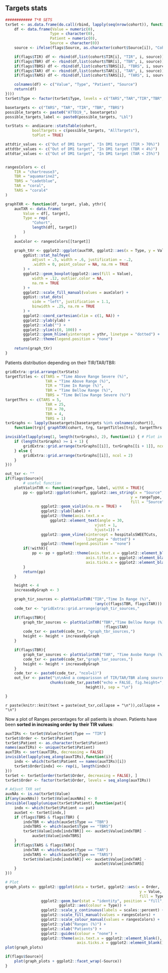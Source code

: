 ## **Targets stats**
```r
############ T*R SETS
txrSet <- as.data.frame(do.call(rbind, lapply(seq(nrow(cohort)), function(i) {
    df <- data.frame(Value = numeric(0),
                    Type = character(0),
                    Patient = numeric(0),
                    Source = character(0))
    source <- ifelse(flags$Source, as.character(cohort$Source[i]), "Cohort")

    if(flags$TIR) df <- rbind(df,list(cohort$TIR[i], "TIR", i, source))
    if(flags$TBR) df <- rbind(df,list(cohort$TBR[i], "TBR", i, source))
    if(flags$TBRS) df <- rbind(df,list(cohort$TBRS[i], "TBRS", i, source))
    if(flags$TAR) df <- rbind(df,list(cohort$TAR[i], "TAR", i, source))
    if(flags$TARS) df <- rbind(df,list(cohort$TARS[i], "TARS", i, source))

    colnames(df) <- c("Value", "Type", "Patient", "Source")
    return(df)
})))
txrSet$Type <- factor(txrSet$Type, levels = c("TARS","TAR","TIR","TBR","TBRS"))

basetargets <- c("TARS", "TAR", "TIR", "TBR", "TBRS")
possible_targets <- paste0("ATTD19_", basetargets)
possible_targets_label <- paste0(possible_targets, "Lbl")

txrStats <- andiacare::statsTable(cohort,
            boolTargets = c(possible_targets, "AllTargets"),
            toPlot = TRUE)

attdtir_values <- c("Out of DM1 target", "In DM1 target (TIR > 70%)")
attdtbr_values <- c("Out of DM1 target", "In DM1 target (TBR < 4%)")
attdtar_values <- c("Out of DM1 target", "In DM1 target (TAR < 25%)")


rangesColors <- c(
    TIR = "chartreuse3",
    TBR = "aquamarine2",
    TBRS = "cadetblue",
    TAR = "coral",
    TARS = "coral4"
)

graphTXR <- function(df, target, ylab, ythr){
    auxTXR <- data.frame(
        Value = df[, target],
        Type = rep(
            "Cohort",
            length(df[, target])
        )
    )
    auxColor <- rangesColors[[target]]

    graph_tXr <- ggplot2::ggplot(auxTXR, ggplot2::aes(x = Type, y = Value)) +
        ggdist::stat_halfeye(
            adjust = .5, width = .6, justification = -.2,
            .width = 0, point_colour = NA, na.rm = TRUE
        ) +
        ggplot2::geom_boxplot(ggplot2::aes(fill = Value),
            width = .12, outlier.color = NA,
            na.rm = TRUE
        ) +
        ggplot2::scale_fill_manual(values = auxColor) +
        ggdist::stat_dots(
            side = "left", justification = 1.1,
            binwidth = .25, na.rm = TRUE
        ) +
        ggplot2::coord_cartesian(xlim = c(1, NA)) +
        ggplot2::ylab(ylab) +
        ggplot2::xlab("") +
        ggplot2::ylim(c(0, 100)) +
        ggplot2::geom_hline(yintercept = ythr, linetype = "dotted") +
        ggplot2::theme(legend.position = "none")
    
    return(graph_tXr)
}

```



Patients distribution depending on their TIR/TAR/TBR:
```r
gridExtra::grid.arrange(txrStats)
targetTitles <- c(TARS = "Time Above Range Severe (%)",
                  TAR = "Time Above Range (%)",
                  TIR = "Time In Range (%)",
                  TBR = "Time Bellow Range (%)",
                  TBRS = "Time Bellow Range Severe (%)")
targetThrs <- c(TARS = 5,
                  TAR = 25,
                  TIR = 70,
                  TBR = 4,
                  TBRS = 1)
txrGraphs <- lapply(basetargets[basetargets %in% colnames(cohort)],
    function(trg){ graphTXR(cohort, trg, targetTitles[trg], targetThrs[trg]) })

invisible(lapply(seq(1, length(txrGraphs), 2), function(i) { # Plot in pairs
    if (length(txrGraphs) >= i + 1) {
        gridExtra::grid.arrange(txrGraphs[[i]], txrGraphs[[i + 1]], ncol = 2)
    } else {
        gridExtra::grid.arrange(txrGraphs[[i]], ncol = 2)
    }
}))

```

```r
out_txr <- ""
if(flags$Source){
        # useful function
    plotViolinTXR <- function(rangeType, label, withX = TRUE){
        pp <- ggplot2::ggplot(cohort, ggplot2::aes_string(x = "Source",
                                                        y = rangeType,
                                                        fill = "Source")) +
                ggplot2::geom_violin(na.rm = TRUE) +
                ggplot2::ylab(label) +
                ggplot2::theme(axis.text.x =
                    ggplot2::element_text(angle = 30,
                                        vjust = 1,
                                        hjust=1)) +
                ggplot2::geom_vline(xintercept = hospitalsSWEETCuts,
                                    linetype = "dotted") +
                ggplot2::theme(legend.position = "none")
        if(!withX){
            pp <- pp + ggplot2::theme(axis.text.x = ggplot2::element_blank(),
                                    axis.title.x = ggplot2::element_blank(),
                                    axis.ticks.x = ggplot2::element_blank())
        }
        return(pp)
    }

    height <- 4
    increaseByGraph <- 3

    graph_tir_sources <- plotViolinTXR("TIR","Time In Range (%)",
                                        !any(c(flags$TBR, flags$TAR)))
    code_txr <- "gridExtra::grid.arrange(graph_tir_sources,"

    if(flags$TBR){
        graph_tbr_sources <- plotViolinTXR("TBR","Time Bellow Range (%)",
                                            !flags$TAR)
        code_txr <- paste0(code_txr, "graph_tbr_sources,")
        height <- height + increaseByGraph
    } 

    if(flags$TBR){
        graph_tar_sources <- plotViolinTXR("TAR", "Time Avobe Range (%)")
        code_txr <- paste0(code_txr,"graph_tar_sources,")
        height <- height + increaseByGraph
    } 
    code_txr <- paste0(code_txr, "ncol=1)")
    out_txr <- paste("\n\nAnd a comparisson of TIR/TAR/TBR along sources:\n\n",
                    chunks(code_txr,paste0("echo = FALSE, fig.height=",
                                    height)), sep = "\n")

}
```
`r paste(knitr::knit(text = paste(out_txr,collapse = "\n")),collapse = "\n")`


Now a plot of Ranges percentages for all patients is shown. Patients have been **sorted in increasing order by their TIR values**:
```r
auxTIRs <- txrSet$Value[txrSet$Type == "TIR"]
txrSet$Order <- txrSet$Patient
txrSet$Patient <- as.character(txrSet$Patient)
names(auxTIRs) <- unique(txrSet$Patient)
auxTIRs <- sort(auxTIRs, decreasing = FALSE)
invisible(lapply(seq_along(auxTIRs),function(i){
    indx <- which(txrSet$Patient == names(auxTIRs)[i])
    txrSet$Order[indx] <<- rep(i, length(indx))
}))
txrSet <- txrSet[order(txrSet$Order, decreasing = FALSE), ]
txrSet$Order <- factor(txrSet$Order, levels = seq_along(auxTIRs))

# Adjust TXR set
auxNAs <- is.na(txrSet$Value)
if(any(auxNAs)) txrSet$Value[auxNAs] <- 0
invisible(lapply(unique(txrSet$Patient),function(pat){
    indx <- which(txrSet$Patient == pat)
    auxSet <- txrSet[indx,]
    if (flags$TBRS & flags$TBR) {
        indxTBR <- which(auxSet$Type == "TBR")
        indxTBRS <- which(auxSet$Type == "TBRS")
        txrSet$Value[indx[indxTBR]] <<- auxSet$Value[indxTBR] -
            auxSet$Value[indxTBRS]
    }
    if(flags$TARS & flags$TAR){
        indxTAR <- which(auxSet$Type == "TAR")
        indxTARS <- which(auxSet$Type == "TARS")
        txrSet$Value[indx[indxTAR]] <<- auxSet$Value[indxTAR] - 
                                        auxSet$Value[indxTARS]
    }
}))

# Plot
graph_plots <- ggplot2::ggplot(data = txrSet, ggplot2::aes(x = Order,
                                                            y = Value,
                                                            fill = Type)) +
                ggplot2::geom_bar(stat = "identity", position = "fill",
                        ggplot2::aes(colour = Type)) +
                ggplot2::scale_y_continuous(labels = scales::percent) +
                ggplot2::scale_fill_manual(values = rangesColors) +
                ggplot2::scale_colour_manual(values = rangesColors) +
                ggplot2::ylab("Ranges (%)") +
                ggplot2::xlab("Patients") +
                ggplot2::guides(colour = "none") +
                ggplot2::theme(axis.text.x = ggplot2::element_blank(),
                                axis.ticks.x = ggplot2::element_blank())
plot(graph_plots)

if(flags$Source){
    plot(graph_plots + ggplot2::facet_wrap(~Source))
}
```


